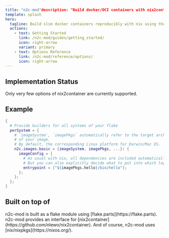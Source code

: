```yaml
---
title: "n2c-mod"description: "Build docker/OCI containers with nix2container with flake module options validation."
template: splash
hero:
  tagline: Build slim docker containers reproducibly with nix using the huge nixpkgs package collection.
  actions:
    - text: Getting Started
      link: /n2c-mod/guides/getting_started/
      icon: right-arrow
      variant: primary
    - text: Options Reference
      link: /n2c-mod/reference/options/
      icon: right-arrow
---
```



## Implementation Status

Only very few options of nix2container are currently supported.

## Example

```nix
{
  # Provide builders for all systems of your flake
  perSystem = {
    # `imageSystem`, `imagePkgs` automatically refer to the target architecture 
    # of your image.
    # By default, the corresponding Linux platform for Darwin/Mac OS.
    n2c.images.basic = {imageSystem, imagePkgs, ...}: {
      imageConfig = {
        # As usual with nix, all dependencies are included automatically.
        # But you can also explicitly decide what to put into which layer!
        entrypoint = ["${imagePkgs.hello}/bin/hello"];
      };
    };
  };
}
```

## Built on top of

<CardGrid >
	<Card title="flake-parts" icon="open-book">
		n2c-mod is built as a flake module using [flake.parts](https://flake.parts).
	</Card>
	<Card title="nix2container" icon="open-book">
		n2c-mod provides an interface for [nix2container](https://github.com/nlewo/nix2container).
	</Card>
  <Card title="nix" icon="open-book">
    And of course, n2c-mod uses [nix/nixpkgs](https://nixos.org/).
  </Card>
</CardGrid>
